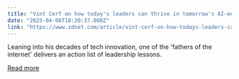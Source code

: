 ```yaml
---
title: "Vint Cerf on how today's leaders can thrive in tomorrow's AI-enabled internet"
date: "2025-04-08T18:20:37.000Z"
link: "https://www.zdnet.com/article/vint-cerf-on-how-todays-leaders-can-thrive-in-tomorrows-ai-enabled-internet/"
---
```


Leaning into his decades of tech innovation, one of the 'fathers of the internet' delivers an action list of leadership lessons.

[Read more](https://www.zdnet.com/article/vint-cerf-on-how-todays-leaders-can-thrive-in-tomorrows-ai-enabled-internet/)
